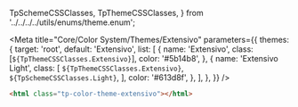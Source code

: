   TpSchemeCSSClasses,
  TpThemeCSSClasses,
} from '../../../../utils/enums/theme.enum';

<Meta
  title="Core/Color System/Themes/Extensivo"
  parameters={{
    themes: {
      target: 'root',
      default: 'Extensivo',
      list: [
        {
          name: 'Extensivo',
          class: [`${TpThemeCSSClasses.Extensivo}`],
          color: '#5b14b8',
        },
        {
          name: 'Extensivo Light',
          class: [
            `${TpThemeCSSClasses.Extensivo}`,
            `${TpSchemeCSSClasses.Light}`,
          ],
          color: '#613d8f',
        },
      ],
    },
  }}
/>

<Title>Extensivo</Title>

```html
<html class="tp-color-theme-extensivo"></html>
```

<Title>Colors</Title>

<ColorPalette>
  <ColorItem
    title="Brand"
    colors={{
      brand: 'hsl(var(--tp-color-brand))',
    }}
  />
  <ColorItem
    title="Contrast"
    colors={{
      '': 'hsl(var(--tp-color-contrast-fixed))',
    }}
  />
</ColorPalette>

<Title>Variants</Title>

<ColorPalette>
  <ColorItem
    title="Brand"
    colors={{
      'brand-1': 'hsl(var(--tp-color-brand-1))',
      'brand-2': 'hsl(var(--tp-color-brand-2))',
      'brand-3': 'hsl(var(--tp-color-brand-3))',
      'brand-4': 'hsl(var(--tp-color-brand-4))',
      'brand-5': 'hsl(var(--tp-color-brand-5))',
    }}
  />
  <ColorItem
    title="Contrast"
    colors={{
      'brand-1': 'hsl(var(--tp-color-neutral-10))',
      'brand-2': 'hsl(var(--tp-color-neutral-10))',
      'brand-3': 'hsl(var(--tp-color-contrast-fixed))',
      'brand-4': 'hsl(var(--tp-color-neutral-1))',
      'brand-5': 'hsl(var(--tp-color-neutral-1))',
    }}
  />
</ColorPalette>
